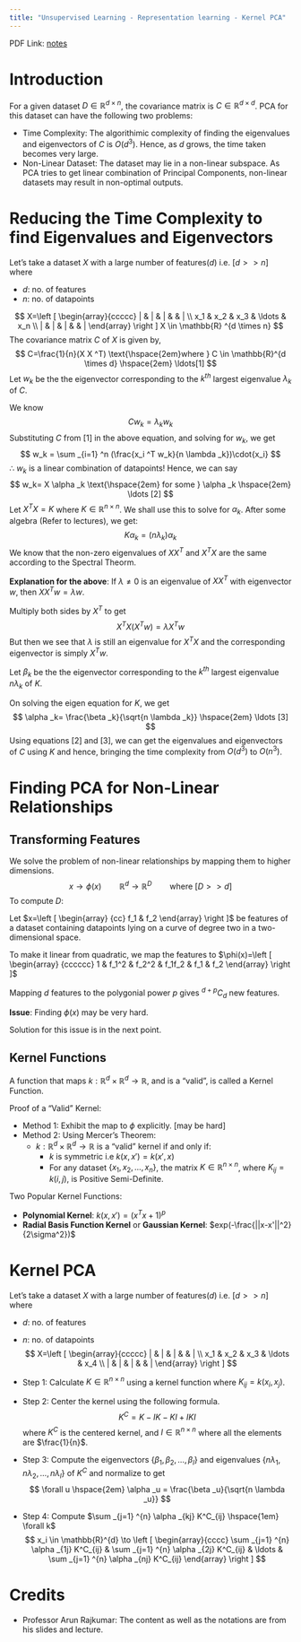 ```yaml
---
title: "Unsupervised Learning - Representation learning - Kernel PCA"
---
```


PDF Link: [notes](../notes/Wk02.pdf)

# Introduction
For a given dataset $D \in \mathbb{R} ^{d \times n}$, the covariance matrix is $C \in \mathbb{R} ^{d \times d}$. PCA for this dataset can have the following two problems:

* Time Complexity: The algorithimic complexity of finding the eigenvalues and eigenvectors of $C$ is $O(d ^3)$. Hence, as $d$ grows, the time taken becomes very large.
* Non-Linear Dataset: The dataset may lie in a non-linear subspace. As PCA tries to get linear combination of Principal Components, non-linear datasets may result in non-optimal outputs.

# Reducing the Time Complexity to find Eigenvalues and Eigenvectors
Let's take a dataset $X$ with a large number of features($d$) i.e. $[d >> n]$ where

* $d$: no. of features
* $n$: no. of datapoints

$$
X=\left [
\begin{array}{ccccc}
    | & | & | & & | \\
    x_1 & x_2 & x_3 & \ldots & x_n \\
    | & | & | & & |
\end{array}
\right ]
X \in \mathbb{R} ^{d \times n} 
$$
The covariance matrix $C$ of $X$ is given by,
$$
C=\frac{1}{n}(X  X ^T) \text{\hspace{2em}where } C \in \mathbb{R}^{d \times d} \hspace{2em} \ldots[1]
$$
Let $w_k$ be the the eigenvector corresponding to the $k ^{th}$ largest eigenvalue $\lambda _k$ of $C$.

We know
$$
Cw_k=\lambda _k w_k
$$
Substituting $C$ from $[1]$ in the above equation, and solving for $w_k$, we get
$$
w_k = \sum _{i=1} ^n (\frac{x_i ^T w_k}{n \lambda _k})\cdot{x_i}
$$
$\therefore$ $w_k$ is a linear combination of datapoints! Hence, we can say
$$
w_k= X \alpha _k \text{\hspace{2em} for some } \alpha _k \hspace{2em} \ldots [2]
$$
Let $X ^T X = K$ where $K \in \mathbb{R} ^{n \times n}$. We shall use this to solve for $\alpha _k$. After some algebra (Refer to lectures), we get:
$$
K \alpha _k = (n \lambda _k) \alpha _k
$$
We know that the non-zero eigenvalues of $XX^T$ and $X^T X$ are the same according to the Spectral Theorm.

**Explanation for the above**: If $\lambda \ne 0$ is an eigenvalue of $XX^T$ with eigenvector $w$, then $XX^Tw=\lambda w$.

Multiply both sides by $X^T$ to get $$X^TX(X^Tw)=\lambda X^Tw$$
But then we see that $\lambda$ is still an eigenvalue for $X^TX$ and the corresponding eigenvector is simply $X^Tw$.

Let $\beta _k$ be the the eigenvector corresponding to the $k ^{th}$ largest eigenvalue $n \lambda _k$ of $K$.

On solving the eigen equation for $K$, we get
$$
\alpha _k= \frac{\beta _k}{\sqrt{n \lambda _k}} \hspace{2em} \ldots [3]
$$
Using equations [2] and [3], we can get the eigenvalues and eigenvectors of $C$ using $K$ and hence, bringing the time complexity from $O(d ^3)$ to $O(n^3)$.

# Finding PCA for Non-Linear Relationships
## Transforming Features
We solve the problem of non-linear relationships by mapping them to higher dimensions.
$$
x \to \phi(x) \hspace{2em} \mathbb{R} ^d \to \mathbb{R} ^D \hspace{2em} \text{where } [D >> d]
$$
To compute $D$:

Let $x=\left [
\begin{array} {cc}
    f_1 & f_2
\end{array}
\right ]$ be features of a dataset containing datapoints lying on a curve of degree two in a two-dimensional space.

To make it linear from quadratic, we map the features to 
$\phi(x)=\left [
\begin{array} {cccccc}
    1 & f_1^2 & f_2^2 & f_1f_2 & f_1 & f_2
\end{array}
\right ]$

Mapping $d$ features to the polygonial power $p$ gives $^{d+p} C_d$ new features.

**Issue**: Finding $\phi(x)$ may be very hard.

Solution for this issue is in the next point.

## Kernel Functions
A function that maps $k: \mathbb{R}^d \times \mathbb{R}^d \to \mathbb{R}$, and is a "valid", is called a Kernel Function.

Proof of a "Valid" Kernel:

* Method 1: Exhibit the map to $\phi$ explicitly. [may be hard]
* Method 2: Using Mercer's Theorem:
	+ $k: \mathbb{R}^d \times \mathbb{R}^d \to \mathbb{R}$ is a "valid" kernel if and only if:
		- $k$ is symmetric i.e $k(x,x') = k(x',x)$
		- For any dataset $\{x_1,x_2,\ldots,x_n  \}$, the matrix $K \in \mathbb{R}^{n \times n}$, where $K_{ij} = k(i,j)$, is Positive Semi-Definite.

Two Popular Kernel Functions:

* **Polynomial Kernel**: $k(x,x') = (x^Tx + 1)^p$
* **Radial Basis Function Kernel** or **Gaussian Kernel**: $exp(-\frac{||x-x'||^2}{2\sigma^2})$

# Kernel PCA
Let's take a dataset $X$ with a large number of features($d$) i.e. $[d >> n]$ where 

* $d$: no. of features
* $n$: no. of datapoints
$$
X=\left [
\begin{array}{ccccc}
    | & | & | & & | \\
    x_1 & x_2 & x_3 & \ldots & x_4 \\
    | & | & | & & |
\end{array}
\right ]
$$

* Step 1: Calculate $K \in \mathbb{R}^{n \times n}$ using a kernel function where $K_{ij}=k(x_i,x_j)$.
* Step 2: Center the kernel using the following formula.
    $$
    K^C=K-IK-KI+IKI
    $$
    where $K^C$ is the centered kernel, and $I \in \mathbb{R}^{n \times n}$ where all the elements are $\frac{1}{n}$.
* Step 3: Compute the eigenvectors $\{\beta _1, \beta _2, \ldots, \beta _l\}$ and eigenvalues $\{n\lambda _1, n\lambda _2, \ldots, n\lambda _l\}$ of $K^C$ and normalize to get
    $$
    \forall u \hspace{2em} \alpha _u = \frac{\beta _u}{\sqrt{n \lambda _u}}
    $$
* Step 4: Compute $\sum _{j=1} ^{n} \alpha _{kj} K^C_{ij} \hspace{1em} \forall k$
    $$
    x_i \in \mathbb{R}^{d} \to 
    \left [
\begin{array}{cccc}
    \sum _{j=1} ^{n} \alpha _{1j} K^C_{ij} & \sum _{j=1} ^{n} \alpha _{2j} K^C_{ij} & \ldots & \sum _{j=1} ^{n} \alpha _{nj} K^C_{ij}
\end{array}
\right ]
    $$

# Credits
* Professor Arun Rajkumar: The content as well as the notations are from his slides and lecture.
